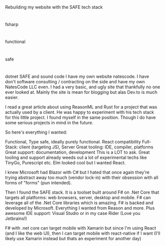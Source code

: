 Rebuilding my website with the SAFE tech stack

#

fsharp

#

functional

#

safe

#

dotnet
SAFE and sound code
I have my own website natescode. I have don't software consulting / contracting on the side and have my own NatesCode LLC even. I had a very basic, and ugly site that thankfully no one ever looked at. Mainly the site is mean for blogging but alas Dev.to is much easier.

I read a great article about using ReasonML and Rust for a project that was actually used by a client. He was happy to experiment with his tech stack for this little project. I found myself in the same position. Though I do have some serious projects in mind in the future.

So here's everything I wanted:

Functional, Type safe, ideally purely functional.
React compatibility
Full-Stack: client (targeting JS), Server
Great tooling: IDE, compiler, platforms
Great support: documentation, development
This is a LOT to ask. Great tooling and support already weeds out a lot of experimental techs like TinyGo, Purescript etc. Elm looked cool but I wanted React.

I knew Microsoft had Blazor with C# but I hated that once again they're trying abstract away too much (vendor lock-in) with their obsession with all forms of "forms" (pun intended).

Then I found the SAFE stack. It is a toolset built around F# on .Net Core that targets all platforms: web browsers, server, desktop and mobile. F# can leverage all of the .Net Core libraries which is amazing. F# is backed and developed by Microsoft. Everything I wanted from Reason and more. Plus awesome IDE support: Visual Studio or in my case Rider (Love you Jetbrains!)

F# with .net core can target mobile with Xamarin but since I'm using React (and I like the web UI), then I can target mobile with react-native if I want (I'll likely use Xamarin instead but thats an experiment for another day)
